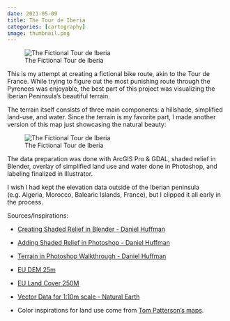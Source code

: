 ```yaml
---
date: 2021-05-09
title: The Tour de Iberia
categories: [cartography]
image: thumbnail.png
---
```

<!-- <figure>
  <img src="route.png" alt=""/>
  <figcaption>The Fictional Tour de Iberia</figcaption>
</figure> -->
![The Fictional Tour de Iberia](route.png)

This is my attempt at creating a fictional bike route, akin to the Tour de France. While trying to figure out the most punishing route through the Pyrenees was enjoyable, the best part of this project was visualizing the Iberian Peninsula's beautiful terrain.  

The terrain itself consists of three main components: a hillshade, simplified land-use, and water. Since the terrain is my favorite part, I made another version of this map just showcasing the natural beauty:

<!-- <figure>
  <img src="physical.png" alt=""/>
  <figcaption>The Iberian Peninsula</figcaption>
</figure> -->
![The Fictional Tour de Iberia](physical.png)

The data preparation was done with ArcGIS Pro & GDAL, shaded relief in Blender, overlay of simplified land use and water done in Photoshop, and labeling finalized in Illustrator.

I wish I had kept the elevation data outside of the Iberian peninsula (e.g. Algeria, Morocco, Balearic Islands, France), but I clipped it all early in the process.

Sources/Inspirations:

- [Creating Shaded Relief in Blender - Daniel Huffman](https://somethingaboutmaps.wordpress.com/2017/11/16/creating-shaded-relief-in-blender/)

- [Adding Shaded Relief in Photoshop - Daniel Huffman](https://somethingaboutmaps.wordpress.com/2014/10/26/adding-shaded-relief-in-photoshop/)

- [Terrain in Photoshop Walkthrough - Daniel Huffman](https://somethingaboutmaps.wordpress.com/2016/10/03/terrain-in-photoshop/)

- [EU DEM 25m](https://land.copernicus.eu/imagery-in-situ/eu-dem/eu-dem-v1.1?tab=mapview)

- [EU Land Cover 250M](https://www.eea.europa.eu/data-and-maps/data/global-land-cover-250m)

- [Vector Data for 1:10m scale - Natural Earth](https://www.naturalearthdata.com/downloads/)

- Color inspirations for land use come from [Tom Patterson's maps](https://www.shadedrelief.com/).
